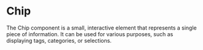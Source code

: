 

# Chip

The Chip component is a small, interactive element that represents a single piece of information. It can be used for various purposes, such as displaying tags, categories, or selections.

<Canvas of={ChipStories.Example} className='bg-main' />
